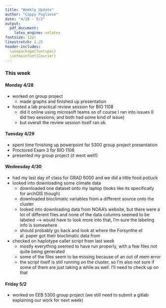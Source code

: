 ```yaml
---
title: "Weekly Update"
author: "Cappy Pugliese"
date: "4/28 - 5/2"
output: 
  pdf_document:
    latex_engine: xelatex
fontsize: 12pt
linestretch: 1.25
header-includes:
  \usepackage{fontspec}
  \setmainfont{Courier}
---
```


### This week
#### Monday 4/28
- worked on group project
  - made graphs and finished up presentation
- hosted a lab practical review session for BIO 1108
  - did it online using microsoft teams so of course I ran into issues (I did two sessions, and both had some kind of issue)
  - but overall the review session itself ran ok
  
#### Tuesday 4/29
- spent time finishing up powerpoint for 5300 group project presentation
- Proctored Exam 3 for BIO 1108
- presented my group project (it went well!)

#### Wednesday 4/30
- had my last day of class for GRAD 6000 and we did a little food potluck
- looked into downloading some climate data
  - downloaded one dataset onto my laptop (looks like its specifically for archGIS though)
  - downloaded bioclimatic variables from a different source onto the cluster
  - looked into downloading data from NOAA's website, but there were a lot of different files and none of the data columns seemed to be labeled --> would have to look more into that, I'm sure the labeling info is somewhere
  - should probably go back and look at where the Forsynthe et al. paper got their bioclimatic data from
- checked on haplotype caller script from last week
  - mostly everything seemed to have run properly, with a few files not quite being generated
  - some of the files seem to be missing because of an out of mem error
  - the script itself is still running on the cluster, so I'm also not sure if some of them are just taking a while as well. I'll need to check up on that
  
#### Friday 5/2
- worked on EEB 5300 group project (we still need to submit a gitlab explaining our work for next week)